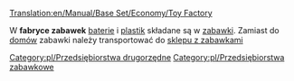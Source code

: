 [[Translation:en/Manual/Base Set/Economy/Toy Factory]]

{{pl/Przedsiębiorstwa|image=ToyFactory.png
|name=Fabryka zabawek
|climates=[[en/Zabawkowy]]
|accepts=[[pl/Manual/Base Set/Economy/Plastik|Plastik]], [[pl/Manual/Base Set/Economy/Baterie|Baterie]]
|produces=[[pl/Manual/Base Set/Economy/Zabawki|Zabawki]]
}}

W '''fabryce zabawek''' [[pl/Manual/Base Set/Economy/Baterie|baterie]] i [[pl/Manual/Base Set/Economy/Plastik|plastik]] składane są w [[pl/Manual/Base Set/Economy/Zabawki|zabawki]]. Zamiast do [[pl/Trash/Domy|domów]] zabawki należy transportować do [[pl/Manual/Base Set/Economy/Sklep z zabawkami|sklepu z zabawkami]]

{{pl/Navbox Industries}}

[[Category:pl/Przedsiębiorstwa drugorzędne]]
[[Category:pl/Przedsiębiorstwa zabawkowe]]